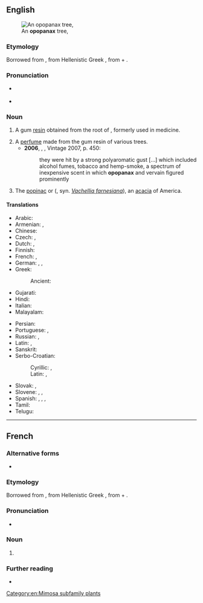 ==English==
[[File:Acacia farnesciana-- Sweet Acacia (27411624526).jpg|thumb|An '''opopanax''' tree, {{taxlink|Acacia farnesciana|species}}]]

===Etymology===
Borrowed from {{bor|en|la|opopanax}}, from Hellenistic Greek {{m|grc|ὀποπάναξ}}, from {{der|en|grc|ὀπός|t=vegetable juice}} + {{m|grc|πάναξ|t=any of several plants believed to have medicinal benefits}}.

===Pronunciation===
* {{a|UK}} {{IPA|en|/əˈpɒpənaks/}}
* {{a|GA}} {{IPA|en|/əˈpɑpənæks/}}

===Noun===
{{en-noun|~}}

# {{lb|en|obsolete}} A gum [[resin]] obtained from the root of {{taxlink|Opopanax chironium|species|noshow=1|ver=161118}}, formerly used in medicine.
# A [[perfume]] made from the gum resin of various trees.
#* '''2006''', {{w|Thomas Pynchon}}, ''{{w|Against the Day}}'', Vintage 2007, p. 450:
#*: they were hit by a strong polyaromatic gust [...] which included alcohol fumes, tobacco and hemp-smoke, a spectrum of inexpensive scent in which '''opopanax''' and vervain figured prominently
# The [[popinac]] or {{vern|opopanax tree}} ({{taxlink|Acacia farnesiana|species|noshow=1|ver=161118}}, syn. ''[[Vachellia farnesiana]]''), an [[acacia]] of America.

====Translations====
{{trans-top|gum from the root of ''Opopanax chironium'' or what is equal}}
* Arabic: {{t|ar|جَاوَشِير|m}}
* Armenian: {{t+|hy|ճավշիր}}, {{t|hy|ջոշիր}}
* Chinese: {{t-needed|zh}}
* Czech: {{t|cs|opopanax|m}}, {{t|cs|opoponax|m}}
* Dutch: {{t|nl|opopanax|m}}, {{t|nl|opoponax|m}}
* Finnish: {{t|fi|opoponaksi}}
* French: {{t+|fr|opopanax|m}}, {{t+|fr|opoponax|m}}
* German: {{t|de|Opopanax|n}}, {{t|de|Opopanaxgummi|n}}, {{t|de|Opopanaxgummiharz|n}}
* Greek:
*: Ancient: {{t|grc|ὀποπάναξ|m}}
* Gujarati: {{t-needed|gu}}
* Hindi: {{t-needed|hi}}
* Italian: {{t|it|opoponaco|m}}
* Malayalam: {{t-needed|ml}}
{{trans-mid}}
* Persian: {{t|fa|گاوشیر|m|tr=gâwšir}}
* Portuguese: {{t|pt|opopanax|m}}, {{t|pt|opoponax|m}}
* Russian: {{t+|ru|опопана́кс|m}}, {{t|ru|опопона́кс|m}}
* Latin: {{t+|fr|opopanax|m}}, {{t+|fr|opoponax|m}}
* Sanskrit: {{t-needed|sa}}
* Serbo-Croatian:
*: Cyrillic: {{t|sh|опопа̀накс|m}}, {{t|sh|опопо̀накс|m}}
*: Latin: {{t|sh|opopànaks|m}}, {{t+|sh|opopònaks|m}}
* Slovak: {{t|sk|opopanax|m}}, {{t|sk|opoponax|m}}
* Slovene: {{t|sl|opopanaks|m}}, {{t|sl|opoponaks|m}}, {{t|sl|oleogumirezín|m}}
* Spanish: {{t|es|opopanax|m}}, {{t|es|opoponax|m}}, {{t|es|opopanaco|m}}, {{t|es|opoponaco|m}}
* Tamil: {{t-needed|ta}}
* Telugu: {{t-needed|te}}
{{trans-bottom}}

[[Category:en:Mimosa subfamily plants]]
{{topics|en|Celery family plants|Gums and resins}}

----

==French==

===Alternative forms===
* {{alt|fr|opoponax}}

===Etymology===
Borrowed from {{bor|fr|la|opopanax}}, from Hellenistic Greek {{m|grc|ὀποπάναξ}}, from {{der|fr|grc|ὀπός|t=vegetable juice}} + {{m|grc|πάναξ}}.

===Pronunciation===
* {{fr-IPA}}

===Noun===
{{fr-noun|m}}

# {{l|en|opopanax}} {{gloss|all meanings}}

===Further reading===
* {{R:TLFi}}